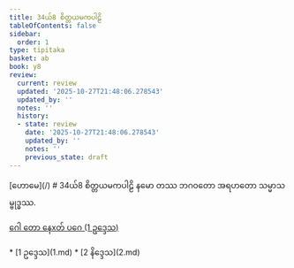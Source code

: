 ```yaml
---
title: 34ယ်8 စိတ္တယမကပါဠိ
tableOfContents: false
sidebar:
  order: 1
type: tipitaka
basket: ab
book: y8
review:
  current: review
  updated: '2025-10-27T21:48:06.278543'
  updated_by: ''
  notes: ''
  history:
  - state: review
    date: '2025-10-27T21:48:06.278543'
    updated_by: ''
    notes: ''
    previous_state: draft
---
```



<ReviewStatus review={frontmatter.review} showDetails={true} />

<HypothesisAnnotation frontmatter={frontmatter} />

<Paragraph type="center" book="y8">
[ဟောမေ](/)
</Paragraph>

<Paragraph type="center" book="y8">
# 34ယ်8 စိတ္တယမကပါဠိ
</Paragraph>

<Paragraph number="1" type="center" book="y8">
နမော တဿ ဘဂဝတော အရဟတော သမ္မာသမ္ဗုဒ္ဓဿ.

[ဂေါ တော နေxတ် ပဂေ (1 ဥဒ္ဒေသ)](1.md)



</Paragraph>

<TableOfContents book="y8" section="34">
* [1 ဥဒ္ဒေသ](1.md)
* [2 နိဒ္ဒေသ](2.md)
</TableOfContents>
